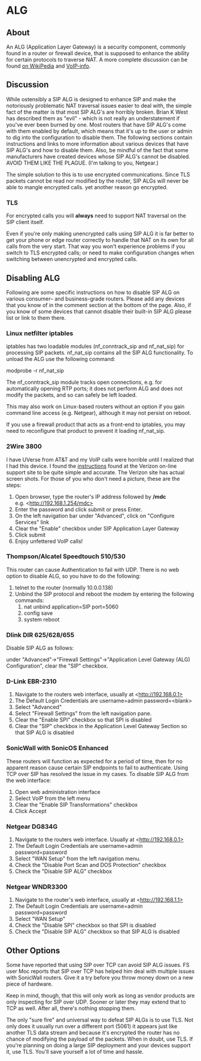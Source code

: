 
# ALG 

 

## About

An ALG (Application Layer Gateway) is a security component, commonly found in a router or firewall device, that is supposed to enhance the ability for certain protocols to traverse NAT. A more complete discussion can be found [on WikiPedia](http://en.wikipedia.org/wiki/Application-level%5Fgateway) and [VoIP-info](http://www.voip-info.org/wiki/view/Routers+SIP+ALG).


##  Discussion 

While ostensibly a SIP ALG is designed to enhance SIP and make the notoriously problematic NAT traversal issues easier to deal with, the simple fact of the matter is that most SIP ALG's are horribly broken. Brian K West has described them as "evil" - which is not really an understatement if you've ever been burned by one. Most routers that have SIP ALG's come with them enabled by default, which means that it's up to the user or admin to dig into the configuration to disable them. The following sections contain instructions and links to more information about various devices that have SIP ALG's and how to disable them. Also, be mindful of the fact that some manufacturers have created devices whose SIP ALG's cannot be disabled. AVOID THEM LIKE THE PLAGUE. (I'm talking to you, Netgear.)

The simple solution to this is to use encrypted communications. Since TLS packets cannot be read nor modified by the router, SIP ALGs will never be able to mangle encrypted calls. yet another reason go encrypted.

###  TLS 

For encrypted calls you will **always** need to support NAT traversal on the SIP client itself.

Even if you're only making unencrypted calls using SIP ALG it is far better to get your phone or edge router correctly to handle that NAT on its own for all calls from the very start. That way you won't experience problems if you switch to TLS encrypted calls; or need to make configuration changes when switching between unencrypted and encrypted calls.

##  Disabling ALG 

Following are some specific instructions on how to disable SIP ALG on various consumer– and business–grade routers. Please add any devices that you know of in the comment section at the bottom of the page. Also, if you know of some devices that cannot disable their built-in SIP ALG please list or link to them there.

###  Linux netfilter iptables 

iptables has two loadable modules (nf\_conntrack\_sip and nf\_nat\_sip) for processing SIP packets. nf\_nat\_sip contains all the SIP ALG functionality. To unload the ALG use the following command:

modprobe -r nf_nat_sip

The nf\_conntrack\_sip module tracks open connections, e.g. for automatically opening RTP ports; it does not perform ALG and does not modify the packets, and so can safely be left loaded.

This may also work on Linux-based routers without an option if you gain command line access (e.g. Netgear), although it may not persist on reboot.

If you use a firewall product that acts as a front-end to iptables, you may need to reconfigure that product to prevent it loading nf\_nat\_sip.

###  2Wire 3800 

I have UVerse from AT&T and my VoIP calls were horrible until I realized that I had this device. I found the [instructions](http://search.vzw.com/?do=viewdoc&id=22977&p=4166&supportview=1) found at the Verizon on-line support site to be quite simple and accurate. The Verizon site has actual screen shots. For those of you who don't need a picture, these are the steps:

1. Open browser, type the router's IP address followed by **/mdc**  
e.g. \<http://192.168.1.254/mdc>
2. Enter the password and click submit or press Enter.
3. On the left navigation bar under "Advanced", click on "Configure Services" link
4. Clear the "Enable" checkbox under SIP Application Layer Gateway
5. Click submit
6. Enjoy unfettered VoIP calls!

###  Thompson/Alcatel Speedtouch 510/530 

This router can cause Authentication to fail with UDP. There is no web option to disable ALG, so you have to do the following:

1. telnet to the router (normally 10.0.0.138)
2. Unbind the SIP protocol and reboot the modem by entering the following commands:  
   1. nat unbind application=SIP port=5060  
   2. config save  
   3. system reboot

###  Dlink DIR 625/628/655 

Disable SIP ALG as follows:

under "Advanced"->"Firewall Settings"->"Application Level Gateway (ALG) Configuration", clear the "SIP" checkbox.

###  D-Link EBR-2310 

1. Navigate to the routers web interface, usually at \<http://192.168.0.1>
2. The Default Login Credentials are username=admin password=\<blank>
3. Select "Advanced"
4. Select "Firewall Settings" from the left navigation pane.
5. Clear the "Enable SPI" checkbox so that SPI is disabled
6. Clear the "SIP" checkbox in the Application Level Gateway Section so that SIP ALG is disabled

###  SonicWall with SonicOS Enhanced 

These routers will function as expected for a period of time, then for no apparent reason cause certain SIP endpoints to fail to authenticate. Using TCP over SIP has resolved the issue in my cases. To disable SIP ALG from the web interface:

1. Open web administration interface
2. Select VoIP from the left menu
3. Clear the "Enable SIP Transformations" checkbox
4. Click Accept

###  Netgear DG834G 

1. Navigate to the routers web interface. Usually at \<http://192.168.0.1>
2. The Default Login Credentials are username=admin password=password
3. Select "WAN Setup" from the left navigation menu.
4. Check the "Disable Port Scan and DOS Protection" checkbox
5. Check the "Disable SIP ALG" checkbox

###  Netgear WNDR3300 

1. Navigate to the router's web interface, usually at \<http://192.168.1.1>
2. The Default Login Credentials are username=admin password=password
3. Select "WAN Setup"
4. Check the "Disable SPI" checkbox so that SPI is disabled
5. Check the "Disable SIP ALG" checkbox so that SIP ALG is disabled

##  Other Options 

Some have reported that using SIP over TCP can avoid SIP ALG issues. FS user Moc reports that SIP over TCP has helped him deal with multiple issues with SonicWall routers. Give it a try before you throw money down on a new piece of hardware.

Keep in mind, though, that this will only work as long as vendor products are only inspecting for SIP over UDP. Sooner or later they may extend that to TCP as well. After all, there's nothing stopping them.

The only "sure fire" and universal way to defeat SIP ALGs is to use TLS. Not only does it usually run over a different port (5061) it appears just like another TLS data stream and because it's encrypted the router has no chance of modifying the payload of the packets. When in doubt, use TLS. If you're planning on doing a large SIP deployment and your devices support it, use TLS. You'll save yourself a lot of time and hassle.

  

